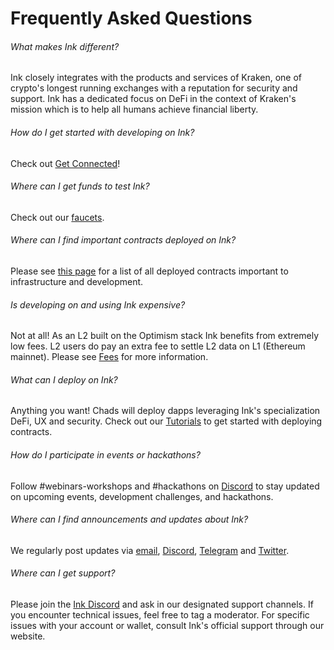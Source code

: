 # Frequently Asked Questions

###### What makes Ink different?
Ink closely integrates with the products and services of Kraken, one of crypto's longest running exchanges with a reputation for security and support. Ink has a dedicated focus on DeFi in the context of Kraken's mission which is to help all humans achieve financial liberty.

###### How do I get started with developing on Ink?
Check out [Get Connected](/quick-start/get-connected)!

###### Where can I get funds to test Ink? 
Check out our [faucets](/quick-start/faucets).

###### Where can I find important contracts deployed on Ink? 
Please see [this page](/build/useful-data/ink-contracts) for a list of all deployed contracts important to infrastructure and development.

###### Is developing on and using Ink expensive?
Not at all! As an L2 built on the Optimism stack Ink benefits from extremely low fees. L2 users do pay an extra fee to settle L2 data on L1 (Ethereum mainnet). Please see [Fees](/build/fees) for more information.

###### What can I deploy on Ink? 
Anything you want! Chads will deploy dapps leveraging Ink's specialization DeFi, UX and security. Check out our [Tutorials](/build/tutorials/verify-smart-contract) to get started with deploying contracts.

###### How do I participate in events or hackathons?
Follow ⁠#webinars-workshops and ⁠#hackathons on [Discord](https://discord.com/invite/inkonchain?utm_source=docs&utm_medium=faq) to stay updated on upcoming events, development challenges, and hackathons. 

###### Where can I find announcements and updates about Ink? 
We regularly post updates via [email](https://inkonchain.com/en-US), [Discord](https://discord.com/invite/inkonchain?utm_source=docs&utm_medium=faq), [Telegram](https://t.me/inkonchain) and [Twitter](https://x.com/inkonchain).

###### Where can I get support?
Please join the [Ink Discord](https://discord.com/invite/inkonchain?utm_source=docs&utm_medium=faq) and ask in our designated support channels. If you encounter technical issues, feel free to tag a moderator. For specific issues with your account or wallet, consult Ink's official support through our website.